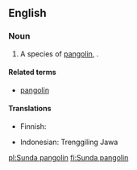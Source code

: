 ==English==
{{rfi}}
{{wikipedia|pangolin}}

===Noun===
{{en-noun|head=[[Sunda]] [[pangolin]]}}

# A species of [[pangolin]], {{taxlink|Manis javanica|species}}.

====Related terms====
*[[pangolin]]

====Translations====
{{trans-top|species}}
*Finnish: {{t-|fi|malaijanmuurahaiskäpy}}
{{trans-mid}}
*Indonesian: Trenggiling Jawa
{{trans-bottom}}

[[pl:Sunda pangolin]]
[[fi:Sunda pangolin]]